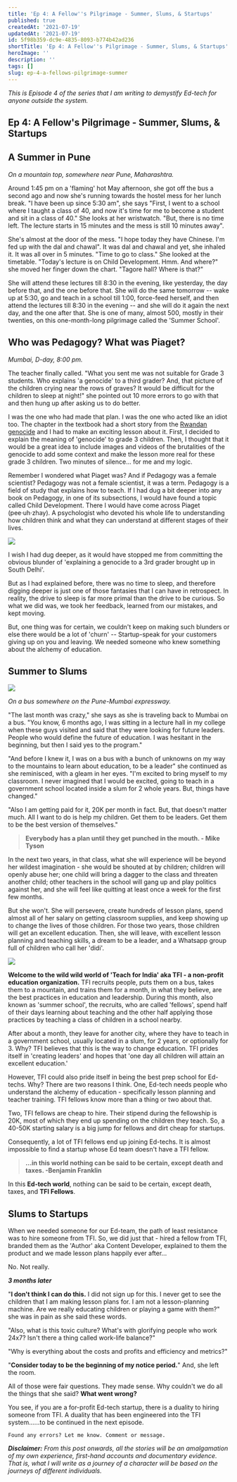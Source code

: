 ```yaml
---
title: 'Ep 4: A Fellow''s Pilgrimage - Summer, Slums, & Startups'
published: true
createdAt: '2021-07-19'
updatedAt: '2021-07-19'
id: 5f98b359-dc9e-4835-8093-b774b42ad236
shortTitle: 'Ep 4: A Fellow''s Pilgrimage - Summer, Slums, & Startups'
heroImage: ''
description: ''
tags: []
slug: ep-4-a-fellows-pilgrimage-summer
---
```


_This is Episode 4 of the series that I am writing to demystify Ed-tech for anyone outside the system._

## Ep 4: A Fellow's Pilgrimage - Summer, Slums, & Startups

## A Summer in Pune

*On a mountain top, somewhere near Pune, Maharashtra.* 

Around 1:45 pm on a 'flaming' hot May afternoon, she got off the bus a second ago and now she's running towards the hostel mess for her lunch break. "I have been up since 5:30 am", she says "First, I went to a school where I taught a class of 40, and now it's time for me to become a student and sit in a class of 40." She looks at her wristwatch. "But, there is no time left. The lecture starts in 15 minutes and the mess is still 10 minutes away". 

She's almost at the door of the mess. "I hope today they have Chinese. I'm fed up with the dal and chawal". It was dal and chawal and yet, she inhaled it. It was all over in 5 minutes. "Time to go to class." She looked at the timetable. "Today's lecture is on Child Development. Hmm. And where?" she moved her finger down the chart. "Tagore hall? Where is that?"

She will attend these lectures till 8:30 in the evening, like yesterday, the day before that, and the one before that. She will do the same tomorrow -- wake up at 5:30, go and teach in a school till 1:00, force-feed herself, and then attend the lectures till 8:30 in the evening -- and she will do it again the next day, and the one after that. She is one of many, almost 500, mostly in their twenties, on this one-month-long pilgrimage called the 'Summer School'. 

## Who was Pedagogy? What was Piaget?

*Mumbai, D-day, 8:00 pm.* 

The teacher finally called. "What you sent me was not suitable for Grade 3 students. Who explains 'a genocide' to a third grader? And, that picture of the children crying near the rows of graves? It would be difficult for the children to sleep at night!" she pointed out 10 more errors to go with that and then hung up after asking us to do better. 

I was the one who had made that plan. I was the one who acted like an idiot too. The chapter in the textbook had a short story from the [Rwandan genocide](https://en.wikipedia.org/wiki/Rwandan_genocide) and I had to make an exciting lesson about it. First, I decided to explain the meaning of 'genocide' to grade 3 children. Then, I thought that it would be a great idea to include images and videos of the brutalities of the genocide to add some context and make the lesson more real for these grade 3 children. Two minutes of silence... for me and my logic. 

Remember I wondered what Piaget was? And if Pedagogy was a female scientist? Pedagogy was not a female scientist, it was a term. Pedagogy is a field of study that explains how to teach. If I had dug a bit deeper into any book on Pedagogy, in one of its subsections, I would have found a topic called Child Development. There I would have come across Piaget (pee·uh·zhay). A psychologist who devoted his whole life to understanding how children think and what they can understand at different stages of their lives. 

![](https://substackcdn.com/image/fetch/f_auto,q_auto:good,fl_progressive:steep/https%3A%2F%2Fbucketeer-e05bbc84-baa3-437e-9518-adb32be77984.s3.amazonaws.com%2Fpublic%2Fimages%2F17e18139-6206-454e-b75c-0b01a537d9a0_408x683.png)

I wish I had dug deeper, as it would have stopped me from committing the obvious blunder of 'explaining a genocide to a 3rd grader brought up in South Delhi'. 

But as I had explained before, there was no time to sleep, and therefore digging deeper is just one of those fantasies that I can have in retrospect. In reality, the drive to sleep is far more primal than the drive to be curious. So what we did was, we took her feedback, learned from our mistakes, and kept moving. 

But, one thing was for certain, we couldn't keep on making such blunders or else there would be a lot of 'churn' -- Startup-speak for your customers giving up on you and leaving. We needed someone who knew something about the alchemy of education.

## Summer to Slums

![](https://substackcdn.com/image/fetch/f_auto,q_auto:good,fl_progressive:steep/https%3A%2F%2Fbucketeer-e05bbc84-baa3-437e-9518-adb32be77984.s3.amazonaws.com%2Fpublic%2Fimages%2F9922aafd-76a5-4040-9e36-fd70bcc08887_1488x992.jpeg)

_On a bus somewhere on the Pune-Mumbai expressway._

"The last month was crazy," she says as she is traveling back to Mumbai on a bus. "You know, 6 months ago, I was sitting in a lecture hall in my college when these guys visited and said that they were looking for future leaders. People who would define the future of education. I was hesitant in the beginning, but then I said yes to the program." 

"And before I knew it, I was on a bus with a bunch of unknowns on my way to the mountains to learn about education, to be a leader" she continued as she reminisced, with a gleam in her eyes. "I'm excited to bring myself to my classroom. I never imagined that I would be excited, going to teach in a government school located inside a slum for 2 whole years. But, things have changed."

"Also I am getting paid for it, 20K per month in fact. But, that doesn't matter much. All I want to do is help my children. Get them to be leaders. Get them to be the best version of themselves."

> **Everybody has a plan until they get punched in the mouth. - Mike Tyson**

In the next two years, in that class, what she will experience will be beyond her wildest imagination - she would be shouted at by children; children will openly abuse her; one child will bring a dagger to the class and threaten another child; other teachers in the school will gang up and play politics against her, and she will feel like quitting at least once a week for the first few months. 

But she won't. She will persevere, create hundreds of lesson plans, spend almost all of her salary on getting classroom supplies, and keep showing up to change the lives of those children. For those two years, those children will get an excellent education. Then, she will leave, with excellent lesson planning and teaching skills, a dream to be a leader, and a Whatsapp group full of children who call her 'didi'. 

![](https://substackcdn.com/image/fetch/f_auto,q_auto:good,fl_progressive:steep/https%3A%2F%2Fbucketeer-e05bbc84-baa3-437e-9518-adb32be77984.s3.amazonaws.com%2Fpublic%2Fimages%2Fd2d68a05-4dca-4599-bb2e-57ea374078d9_1488x992.jpeg)

**Welcome to the wild wild world of 'Teach for India' aka TFI - a non-profit education organization.** TFI recruits people, puts them on a bus, takes them to a mountain, and trains them for a month, in what they believe, are the best practices in education and leadership. During this month, also known as 'summer school', the recruits, who are called 'fellows', spend half of their days learning about teaching and the other half applying those practices by teaching a class of children in a school nearby. 

After about a month, they leave for another city, where they have to teach in a government school, usually located in a slum, for 2 years, or optionally for 3. Why? TFI believes that this is the way to change education. TFI prides itself in 'creating leaders' and hopes that 'one day all children will attain an excellent education.'

However, TFI could also pride itself in being the best prep school for Ed-techs. Why? There are two reasons I think. One, Ed-tech needs people who understand the alchemy of education - specifically lesson planning and teacher training. TFI fellows know more than a thing or two about that. 

Two, TFI fellows are cheap to hire. Their stipend during the fellowship is 20K, most of which they end up spending on the children they teach. So, a 40-50K starting salary is a big jump for fellows and dirt cheap for startups. 

Consequently, a lot of TFI fellows end up joining Ed-techs. It is almost impossible to find a startup whose Ed team doesn't have a TFI fellow.

> **...in this world nothing can be said to be certain, except death and taxes. -Benjamin Franklin**

In this **Ed-tech world**, nothing can be said to be certain, except death, taxes, and **TFI Fellows**.

## Slums to Startups

When we needed someone for our Ed-team, the path of least resistance was to hire someone from TFI. So, we did just that - hired a fellow from TFI, branded them as the 'Author' aka Content Developer, explained to them the product and we made lesson plans happily ever after...

No. Not really.

_**3 months later**_

"**I don't think I can do this.** I did not sign up for this. I never get to see the children that I am making lesson plans for. I am not a lesson-planning machine. Are we really educating children or playing a game with them?" she was in pain as she said these words. 

"Also, what is this toxic culture? What's with glorifying people who work 24x7? Isn't there a thing called work-life balance?"

"Why is everything about the costs and profits and efficiency and metrics?"

"**Consider today to be the beginning of my notice period.**" And, she left the room. 

All of those were fair questions. They made sense. Why couldn't we do all the things that she said? **What went wrong?**

You see, if you are a for-profit Ed-tech startup, there is a duality to hiring someone from TFI. A duality that has been engineered into the TFI system......to be continued in the next episode.

```
Found any errors? Let me know. Comment or message.
```

_**Disclaimer:** From this post onwards, all the stories will be an amalgamation of my own experience, first-hand accounts and documentary evidence. That is, what I will write as a journey of a character will be based on the journeys of different individuals._
